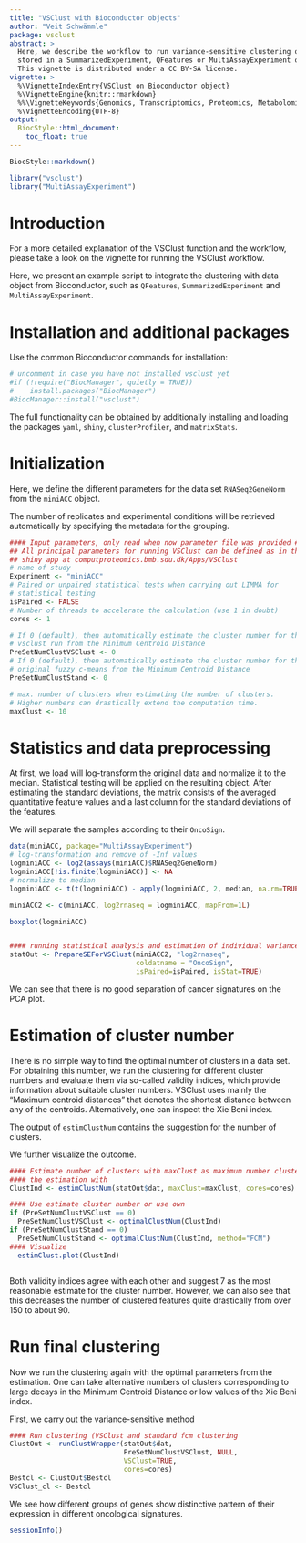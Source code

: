 ```yaml
---
title: "VSClust with Bioconductor objects"
author: "Veit Schwämmle"
package: vsclust
abstract: >
  Here, we describe the workflow to run variance-sensitive clustering on data 
  stored in a SummarizedExperiment, QFeatures or MultiAssayExperiment object. 
  This vignette is distributed under a CC BY-SA license.
vignette: >
  %\VignetteIndexEntry{VSClust on Bioconductor object}
  %\VignetteEngine{knitr::rmarkdown}
  %%\VignetteKeywords{Genomics, Transcriptomics, Proteomics, Metabolomics, Clustering, Quantitative, Statistics }
  %\VignetteEncoding{UTF-8}
output:
  BiocStyle::html_document:
    toc_float: true
---
```


```r
BiocStyle::markdown()
```

```r
library("vsclust")
library("MultiAssayExperiment")
```

# Introduction

For a more detailed explanation of the VSClust function and the workflow, please
take a look on the vignette for running the VSClust workflow. 

Here, we present an example script to integrate the clustering with data object 
from Bioconductor, such as `QFeatures`, `SummarizedExperiment` and
`MultiAssayExperiment`. 

# Installation and additional packages

Use the common Bioconductor commands for installation:

```r
# uncomment in case you have not installed vsclust yet
#if (!require("BiocManager", quietly = TRUE))
#    install.packages("BiocManager")
#BiocManager::install("vsclust")
```
The full functionality can be obtained by additionally installing and loading the
packages `yaml`, `shiny`, `clusterProfiler`, and `matrixStats`.


# Initialization

Here, we define the different parameters for the data set `RNASeq2GeneNorm` from
the `miniACC` object. 

The number of replicates and experimental conditions will be retrieved 
automatically by specifying the metadata for the grouping. 
```r
#### Input parameters, only read when now parameter file was provided #####
## All principal parameters for running VSClust can be defined as in the 
## shiny app at computproteomics.bmb.sdu.dk/Apps/VSClust
# name of study
Experiment <- "miniACC" 
# Paired or unpaired statistical tests when carrying out LIMMA for 
# statistical testing
isPaired <- FALSE
# Number of threads to accelerate the calculation (use 1 in doubt)
cores <- 1 

# If 0 (default), then automatically estimate the cluster number for the 
# vsclust run from the Minimum Centroid Distance
PreSetNumClustVSClust <- 0 
# If 0 (default), then automatically estimate the cluster number for the 
# original fuzzy c-means from the Minimum Centroid Distance
PreSetNumClustStand <- 0 

# max. number of clusters when estimating the number of clusters. 
# Higher numbers can drastically extend the computation time.
maxClust <- 10 
```

# Statistics and data preprocessing

At first, we load will log-transform the original data and normalize it to the 
median. Statistical testing will be applied on the resulting object. 
After estimating the standard deviations, the matrix consists of the averaged 
quantitative feature values and a last column for the standard deviations of the 
features.

We will separate the samples according to their `OncoSign`.

```r
data(miniACC, package="MultiAssayExperiment")
# log-transformation and remove of -Inf values
logminiACC <- log2(assays(miniACC)$RNASeq2GeneNorm)
logminiACC[!is.finite(logminiACC)] <- NA
# normalize to median
logminiACC <- t(t(logminiACC) - apply(logminiACC, 2, median, na.rm=TRUE))

miniACC2 <- c(miniACC, log2rnaseq = logminiACC, mapFrom=1L)

boxplot(logminiACC)


#### running statistical analysis and estimation of individual variances
statOut <- PrepareSEForVSClust(miniACC2, "log2rnaseq", 
                               coldatname = "OncoSign", 
                               isPaired=isPaired, isStat=TRUE)

```

We can see that there is no good separation of cancer signatures on the PCA 
plot.

# Estimation of cluster number

There is no simple way to find the optimal number of clusters in a data set. For 
obtaining this number, we run the clustering for different cluster numbers and 
evaluate them via so-called validity indices, which provide information about 
suitable cluster numbers. VSClust uses mainly the "Maximum centroid distances" 
that denotes the shortest distance between any of the centroids. Alternatively, 
one can inspect the Xie Beni index.

The output of `estimClustNum` contains the suggestion for the number of 
clusters.

We further visualize the outcome.
```r

#### Estimate number of clusters with maxClust as maximum number clusters to run 
#### the estimation with
ClustInd <- estimClustNum(statOut$dat, maxClust=maxClust, cores=cores)

#### Use estimate cluster number or use own
if (PreSetNumClustVSClust == 0)
  PreSetNumClustVSClust <- optimalClustNum(ClustInd)
if (PreSetNumClustStand == 0)
  PreSetNumClustStand <- optimalClustNum(ClustInd, method="FCM")
#### Visualize
  estimClust.plot(ClustInd)



```
Both validity indices agree with each other and suggest 7 as the most reasonable
estimate for the cluster number. However, we can also see that this decreases 
the number of clustered features quite drastically from over 150 to about 90.


# Run final clustering

Now we run the clustering again with the optimal parameters from the estimation.
One can 
take alternative numbers of clusters corresponding to large decays in the 
Minimum Centroid Distance or low values of the Xie Beni
index.

First, we carry out the variance-sensitive method

``` r


#### Run clustering (VSClust and standard fcm clustering
ClustOut <- runClustWrapper(statOut$dat, 
                            PreSetNumClustVSClust, NULL, 
                            VSClust=TRUE,
                            cores=cores)
Bestcl <- ClustOut$Bestcl
VSClust_cl <- Bestcl

```

We see how different groups of genes show distinctive pattern of their 
expression in different oncological signatures. 


```r
sessionInfo()
```

